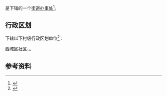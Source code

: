 {{中国乡级行政区|41/16/26/001/000}}

'''{{PAGENAMEBASE}}'''是{{PRC admin/fullname|41/16/26/001/000|3}}下辖的一个[[街道办事处|街道办事处]]<ref>{{PRC admin/ref sgc|{{PRC admin/parent|41/16/26/001/000}}}}</ref>。

== 行政区划 ==
{{PAGENAMEBASE}}下辖以下村级行政区划单位<ref>{{PRC admin/ref sgc|41/16/26/001/000}}</ref>：

西城区社区、{{PRC admin/children|41/16/26/001/000}}。

== 参考资料 ==
{{reflist}}

{{河南行政区划小作品}}
{{PRC admin/navcat|41/16/26/001/000}}